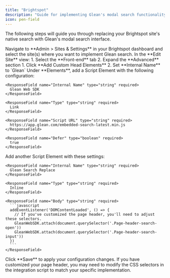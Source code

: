 ```yaml
---
title: "Brightspot"
description: "Guide for implementing Glean's modal search functionality within Brightspot sites"
icon: pen-field
---
```


The following steps will guide you through replacing your Brightspot site's native search with Glean's modal search interface.

<Steps>
  <Step title="Access Site Settings">
    Navigate to **Admin > Sites & Settings** in your Brightspot dashboard and select the site(s) where you want to implement Glean search.
  </Step>

  <Step title="Navigate to Front-end Settings">
    In the **Edit Site** view:
    1. Select the **Front-end** tab
    2. Expand the **Advanced** section
  </Step>

  <Step title="Add Custom Head Elements Container">
    1. Click **Add Custom Head Elements**
    2. Set **Internal Name** to `Glean`
  </Step>

  <Step title="Configure Web SDK Script">
    Under **Elements**, add a Script Element with the following configuration:

    <ResponseField name="Internal Name" type="string" required>
      Glean Web SDK
    </ResponseField>

    <ResponseField name="Type" type="string" required>
      Link
    </ResponseField>

    <ResponseField name="Script URL" type="string" required>
      https://app.glean.com/embedded-search-latest.min.js
    </ResponseField>

    <ResponseField name="Defer" type="boolean" required>
      true
    </ResponseField>
  </Step>

  <Step title="Add Integration Script">
    Add another Script Element with these settings:

    <ResponseField name="Internal Name" type="string" required>
      Glean Search Replace
    </ResponseField>

    <ResponseField name="Type" type="string" required>
      Inline
    </ResponseField>

    <ResponseField name="Body" type="string" required>
      ```javascript
      addEventListener('DOMContentLoaded', () => {
        // If you've customized the page header, you'll need to adjust these selectors.
        GleanWebSDK.attach(document.querySelector('.Page-header-search-open'))
        GleanWebSDK.attach(document.querySelector('.Page-header-search-input'))
      })
      ```
    </ResponseField>
  </Step>

  <Step title="Save Changes">
    Click **Save** to apply your configuration changes.
  </Step>
</Steps>

<Note>
If you have customized your page header, you may need to modify the CSS selectors in the integration script to match your specific implementation.
</Note>